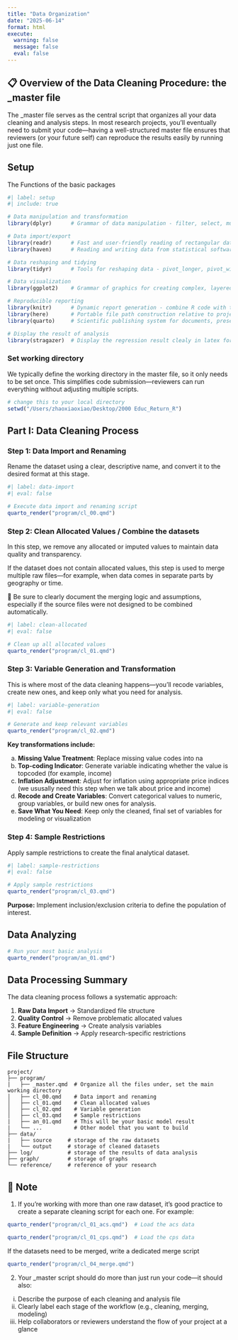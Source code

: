 ---
title: "Data Organization"
date: "2025-06-14"
format: html
execute:
  warning: false
  message: false
  eval: false
---

## 📋 Overview of the Data Cleaning Procedure: the \_master file

The \_master file serves as the central script that organizes all your data cleaning and analysis steps. In most research projects, you'll eventually need to submit your code---having a well-structured master file ensures that reviewers (or your future self) can reproduce the results easily by running just one file.

## Setup

The Functions of the basic packages

```{r setup}
#| label: setup
#| include: true

# Data manipulation and transformation
library(dplyr)      # Grammar of data manipulation - filter, select, mutate, summarize, group_by

# Data import/export
library(readr)      # Fast and user-friendly reading of rectangular data (CSV, TSV, etc.)
library(haven)      # Reading and writing data from statistical software (Stata, SPSS, SAS)

# Data reshaping and tidying
library(tidyr)      # Tools for reshaping data - pivot_longer, pivot_wider, separate, unite

# Data visualization
library(ggplot2)    # Grammar of graphics for creating complex, layered plots

# Reproducible reporting
library(knitr)      # Dynamic report generation - combine R code with text
library(here)       # Portable file path construction relative to project root
library(quarto)     # Scientific publishing system for documents, presentations, websites

# Display the result of analysis 
library(stragazer)  # Display the regression result clealy in latex format
```

### Set working directory

We typically define the working directory in the master file, so it only needs to be set once. This simplifies code submission---reviewers can run everything without adjusting multiple scripts.

```{r}
# change this to your local directory
setwd("/Users/zhaoxiaoxiao/Desktop/2000 Educ_Return_R")
```

## Part I: Data Cleaning Process

### Step 1: Data Import and Renaming {#sec-step1}

Rename the dataset using a clear, descriptive name, and convert it to the desired format at this stage.

```{r step1}
#| label: data-import
#| eval: false

# Execute data import and renaming script
quarto_render("program/cl_00.qmd")
```

### Step 2: Clean Allocated Values / Combine the datasets {#sec-step2}

In this step, we remove any allocated or imputed values to maintain data quality and transparency.

If the dataset does not contain allocated values, this step is used to merge multiple raw files---for example, when data comes in separate parts by geography or time.

📌 Be sure to clearly document the merging logic and assumptions, especially if the source files were not designed to be combined automatically.

```{r step2}
#| label: clean-allocated
#| eval: false

# Clean up all allocated values
quarto_render("program/cl_01.qmd")
```

### Step 3: Variable Generation and Transformation {#sec-step3}

This is where most of the data cleaning happens---you'll recode variables, create new ones, and keep only what you need for analysis.

```{r step3}
#| label: variable-generation
#| eval: false

# Generate and keep relevant variables
quarto_render("program/cl_02.qmd")
```

**Key transformations include:**

a.  **Missing Value Treatment**: Replace missing value codes into na
b.  **Top-coding Indicator**: Generate variable indicating whether the value is topcoded (for example, income)
c.  **Inflation Adjustment**: Adjust for inflation using appropriate price indices (we ususally need this step when we talk about price and income)
d.  **Recode and Create Variables**: Convert categorical values to numeric, group variables, or build new ones for analysis.
e.  **Save What You Need**: Keep only the cleaned, final set of variables for modeling or visualization

### Step 4: Sample Restrictions {#sec-step4}

Apply sample restrictions to create the final analytical dataset.

```{r step4}
#| label: sample-restrictions
#| eval: false

# Apply sample restrictions
quarto_render("program/cl_03.qmd")
```

**Purpose:** Implement inclusion/exclusion criteria to define the population of interest.

## Data Analyzing

```{r}
# Run your most basic analysis
quarto_render("program/an_01.qmd")
```

## Data Processing Summary

The data cleaning process follows a systematic approach:

1.  **Raw Data Import** → Standardized file structure
2.  **Quality Control** → Remove problematic allocated values\
3.  **Feature Engineering** → Create analysis variables
4.  **Sample Definition** → Apply research-specific restrictions

## File Structure

```         
project/
├── program/
|   ├── _master.qmd  # Organize all the files under, set the main working directory
│   ├── cl_00.qmd    # Data import and renaming
│   ├── cl_01.qmd    # Clean allocated values
│   ├── cl_02.qmd    # Variable generation
│   ├── cl_03.qmd    # Sample restrictions
|   ├── an_01.qmd    # This will be your basic model result
|   └── ...          # Other model that you want to build
├── data/
|   ├── source     # storage of the raw datasets
|   └── output     # storage of cleaned datasets
├── log/           # storage of the results of data analysis 
├── graph/         # storage of graphs
└── reference/     # reference of your research
```

## 📌 Note

1.  If you're working with more than one raw dataset, it's good practice to create a separate cleaning script for each one. For example:

```{r}
quarto_render("program/cl_01_acs.qmd")  # Load the acs data

quarto_render("program/cl_01_cps.qmd")  # Load the cps data
```

If the datasets need to be merged, write a dedicated merge script

```{r}
quarto_render("program/cl_04_merge.qmd")
```

2.  Your \_master script should do more than just run your code---it should also:

<!-- -->

(i) Describe the purpose of each cleaning and analysis file
(ii) Clearly label each stage of the workflow (e.g., cleaning, merging, modeling)
(iii) Help collaborators or reviewers understand the flow of your project at a glance

<!-- -->

